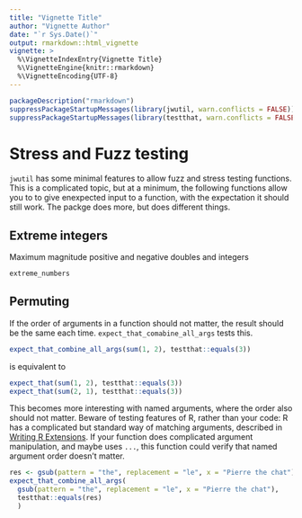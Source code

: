 ```yaml
---
title: "Vignette Title"
author: "Vignette Author"
date: "`r Sys.Date()`"
output: rmarkdown::html_vignette
vignette: >
  %\VignetteIndexEntry{Vignette Title}
  %\VignetteEngine{knitr::rmarkdown}
  %\VignetteEncoding{UTF-8}
---
```

```r
packageDescription("rmarkdown")
suppressPackageStartupMessages(library(jwutil, warn.conflicts = FALSE))
suppressPackageStartupMessages(library(testthat, warn.conflicts = FALSE))
```

# Stress and Fuzz testing

`jwutil` has some minimal features to allow fuzz and stress testing functions. This is a complicated topic, but at a minimum, the following functions allow you to to give enexpected input to a function, with the expectation it should still work. The packge \code{fuzzr} does more, but does different things.

## Extreme integers
Maximum magnitude positive and negative doubles and integers
```r
extreme_numbers
```

## Permuting

If the order of arguments in a function should not matter, the result should be the same each time. `expect_that_comabine_all_args` tests this.

```r
expect_that_combine_all_args(sum(1, 2), testthat::equals(3))
```

is equivalent to
```r
expect_that(sum(1, 2), testthat::equals(3))
expect_that(sum(2, 1), testthat::equals(3))
```

This becomes more interesting with named arguments, where the order also should not matter. Beware of testing features of R, rather than your code: R has a complicated but standard way of matching arguments, described in [Writing R Extensions](https://cran.r-project.org/doc/manuals/r-release/R-exts.html). If your function does complicated argument manipulation, and maybe uses `...`, this function could verify that named argument order doesn't matter.

```r
res <- gsub(pattern = "the", replacement = "le", x = "Pierre the chat")
expect_that_combine_all_args(
  gsub(pattern = "the", replacement = "le", x = "Pierre the chat"),
  testthat::equals(res)
  )
```
